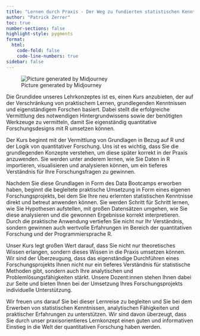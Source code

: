 ```yaml
---
title: "Lernen durch Praxis - Der Weg zu fundierten statistischen Kenntnissen"
author: "Patrick Zerrer"
toc: true
number-sections: false
highlight-style: pygments
format:
  html:
    code-fold: false
    code-line-numbers: true
sidebar: false
---
```


![Picture generated by Midjourney](Bilder/zemki-patrick_comic_style_a_lecture_hall_people_wideformat_d277e8a1-bab4-4013-b913-4e3ae7fbfbac.png)

Die Grundidee unseres Lehrkonzeptes ist es, einen Kurs anzubieten, der auf der Verschränkung von praktischem Lernen, grundlegenden Kenntnissen und eigenständigem Forschen basiert. Dabei stellt die erfolgreiche Vermittlung des notwendigen Hintergrundwissens sowie der benötigten Werkzeuge zu vermitteln, damit Sie eigenständig quantitative Forschungsdesigns mit R umsetzen können.

Der Kurs beginnt mit der Vermittlung von Grundlagen in Bezug auf R und der Logik von quantitativer Forschung. Uns ist es wichtig, dass Sie die grundlegenden Konzepte verstehen, um diese später korrekt in der Praxis anzuwenden. Sie werden unter anderem lernen, wie Sie Daten in R importieren, visualisieren und analysieren können, um ein tieferes Verständnis für Ihre Forschungsfragen zu gewinnen.

Nachdem Sie diese Grundlagen in Form des Data Bootcamps erworben haben, beginnt die begleitete praktische Umsetzung in Form eines eigenen Forschungsprojekts, bei dem Sie Ihre neu erlernten statistischen Kenntnisse direkt und betreut anwenden können. Sie werden Schritt für Schritt lernen, wie Sie Hypothesen aufstellen, mit großen Datensätzen umgehen, wie Sie diese analysieren und die gewonnen Ergebnisse korrekt interpretieren. Durch die praktische Anwendung vertiefen Sie nicht nur Ihr Verständnis, sondern gewinnen auch wertvolle Erfahrungen im Bereich der quantitativen Forschung und der Programmiersprache R.

Unser Kurs legt großen Wert darauf, dass Sie nicht nur theoretisches Wissen erlangen, sondern dieses Wissen in die Praxis umsetzen können. Wir sind der Überzeugung, dass das eigenständige Durchführen eines Forschungsprojekts Ihnen nicht nur ein tieferes Verständnis für statistische Methoden gibt, sondern auch Ihre analytischen und Problemlösungsfähigkeiten stärkt. Unsere Dozent:innen stehen Ihnen dabei zur Seite und bieten Ihnen bei der Umsetzung Ihres Forschungsprojekts individuelle Unterstützung.

Wir freuen uns darauf Sie bei dieser Lernreise zu begleiten und Sie bei dem Erwerben von statistischen Kenntnissen, analytischen Fähigkeiten und praktischer Erfahrungen zu unterstützen. Wir sind davon überzeugt, dass Sie durch unser praxisorientieres Lernkonzept einen guten und informativen Einstieg in die Welt der quantitativen Forschung haben werden.
